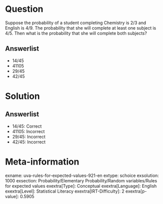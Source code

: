 Question
========

Suppose the probability of a student completing Chemistry is 2/3 and English is 4/9. The probability that she will complete at least one subject is 4/5. Then what is the probability that she will complete both subjects?

Answerlist
----------

* 14/45
* 41105
* 29/45
* 42/45

Solution
========

Answerlist
----------

* 14/45: Correct
* 41105: Incorrect
* 29/45: Incorrect
* 42/45: Incorrect

Meta-information
================
exname: uva-rules-for-expected-values-921-en
extype: schoice
exsolution: 1000
exsection: Probability/Elementary Probability/Random variables/Rules for expected values
exextra[Type]: Conceptual
exextra[Language]: English
exextra[Level]: Statistical Literacy
exextra[IRT-Difficulty]: 2
exextra[p-value]: 0.5905
